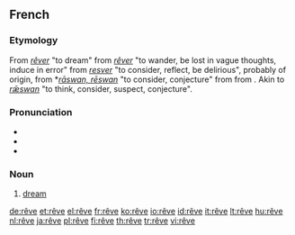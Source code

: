{{also|rêvé}}
==French==

===Etymology===
From ''[[rêver#French|rêver]]'' "to dream" from {{etyl|frm}} ''[[rêver#Middle French|rêver]]'' "to wander, be lost in vague thoughts, induce in error" from {{etyl|fro}} ''[[resver#Old French|resver]]'' "to consider, reflect, be delirious", probably of {{etyl|gem}} origin, from {{etyl|frk}} *''[[raswjan#Frankish|rāswan, rēswan]]'' "to consider, conjecture" from {{proto|Germanic|ræsi-, rǣsw-|to think, suppose, consider|lang=}} from {{proto|Indo-European|rei-|to reason, count|lang=}}. Akin to {{etyl|ang|-}} ''[[ræswan#Old English|rǣswan]]'' "to think, consider, suspect, conjecture".

===Pronunciation===
* {{audio|Fr-rêve.ogg|audio}}
* {{IPA|/ʁɛv/|lang=fr}}
* {{IPA|/REv/|lang=fr}}

===Noun===
{{fr-noun|m}}

# [[dream]]

[[de:rêve]]
[[et:rêve]]
[[el:rêve]]
[[fr:rêve]]
[[ko:rêve]]
[[io:rêve]]
[[id:rêve]]
[[it:rêve]]
[[lt:rêve]]
[[hu:rêve]]
[[nl:rêve]]
[[ja:rêve]]
[[pl:rêve]]
[[fi:rêve]]
[[th:rêve]]
[[tr:rêve]]
[[vi:rêve]]
